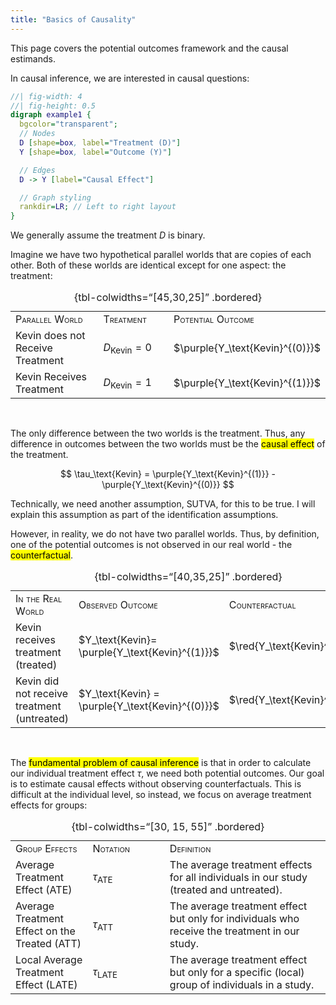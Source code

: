 ```yaml
---
title: "Basics of Causality"
---
```


::: small
This page covers the potential outcomes framework and the causal estimands.
:::

In causal inference, we are interested in causal questions:

::: center-graph
```dot
//| fig-width: 4
//| fig-height: 0.5
digraph example1 {
  bgcolor="transparent";
  // Nodes
  D [shape=box, label="Treatment (D)"]
  Y [shape=box, label="Outcome (Y)"]

  // Edges
  D -> Y [label="Causal Effect"]

  // Graph styling
  rankdir=LR; // Left to right layout
}
```
:::

::: small
We generally assume the treatment $D$ is binary.
:::

Imagine we have two hypothetical parallel worlds that are copies of each other. Both of these worlds are identical except for one aspect: the treatment:

|                                  |                         |                                 |
|:-------------------------|:-------------------|:-------------------------|
| [Parallel World]{.smallcaps}     | [Treatment]{.smallcaps} | [Potential Outcome]{.smallcaps} |
| Kevin does not Receive Treatment | $D_\text{Kevin} = 0$    | $\purple{Y_\text{Kevin}^{(0)}}$ |
| Kevin Receives Treatment         | $D_\text{Kevin} = 1$    | $\purple{Y_\text{Kevin}^{(1)}}$ |

: {tbl-colwidths="\[45,30,25\]" .bordered}

<br />

The only difference between the two worlds is the treatment. Thus, any difference in outcomes between the two worlds must be the [causal effect]{.mark} of the treatment.

$$
\tau_\text{Kevin} = \purple{Y_\text{Kevin}^{(1)}} - \purple{Y_\text{Kevin}^{(0)}}
$$

::: small
Technically, we need another assumption, SUTVA, for this to be true. I will explain this assumption as part of the identification assumptions.
:::

However, in reality, we do not have two parallel worlds. Thus, by definition, one of the potential outcomes is not observed in our real world - the [counterfactual]{.mark}.

|                                             |                                                  |                              |
|:-------------------------|:---------------------------|:------------------|
| [In the Real World]{.smallcaps}             | [Observed Outcome]{.smallcaps}                   | [Counterfactual]{.smallcaps} |
| Kevin receives treatment (treated)          | $Y_\text{Kevin}= \purple{Y_\text{Kevin}^{(1)}}$  | $\red{Y_\text{Kevin}^{(0)}}$ |
| Kevin did not receive treatment (untreated) | $Y_\text{Kevin} = \purple{Y_\text{Kevin}^{(0)}}$ | $\red{Y_\text{Kevin}^{(1)}}$ |

: {tbl-colwidths="\[40,35,25\]" .bordered}

<br />

The [fundamental problem of causal inference]{.mark} is that in order to calculate our individual treatment effect $\tau$, we need both potential outcomes. Our goal is to estimate causal effects without observing counterfactuals. This is difficult at the individual level, so instead, we focus on average treatment effects for groups:

|                                               |                        |                                                                                               |
|:-----------------|:-----------------|:------------------------------------|
| [Group Effects]{.smallcaps}                   | [Notation]{.smallcaps} | [Definition]{.smallcaps}                                                                      |
| Average Treatment Effect (ATE)                | $\tau_\text{ATE}$      | The average treatment effects for all individuals in our study (treated and untreated).       |
| Average Treatment Effect on the Treated (ATT) | $\tau_\text{ATT}$      | The average treatment effect but only for individuals who receive the treatment in our study. |
| Local Average Treatment Effect (LATE)         | $\tau_\text{LATE}$     | The average treatment effect but only for a specific (local) group of individuals in a study. |

: {tbl-colwidths="\[30, 15, 55\]" .bordered}

<br />
